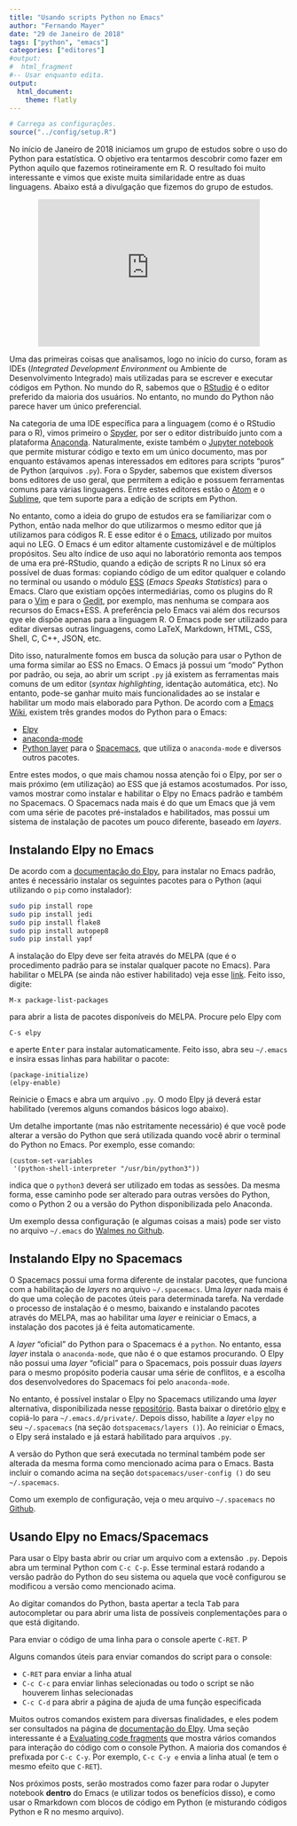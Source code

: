 ```yaml
---
title: "Usando scripts Python no Emacs"
author: "Fernando Mayer"
date: "29 de Janeiro de 2018"
tags: ["python", "emacs"]
categories: ["editores"]
#output:
#  html_fragment
#-- Usar enquanto edita.
output:
  html_document:
    theme: flatly
---
```


```r
# Carrega as configurações.
source("../config/setup.R")
```

No início de Janeiro de 2018 iniciamos um grupo de estudos sobre o uso
do Python para estatística. O objetivo era tentarmos descobrir como
fazer em Python aquilo que fazemos rotineiramente em R. O resultado foi
muito interessante e vimos que existe muita similaridade entre as duas
linguagens. Abaixo está a divulgação que fizemos do grupo de estudos.

<p align="center">
<iframe src="https://www.facebook.com/plugins/post.php?href=https%3A%2F%2Fwww.facebook.com%2Fleg.ufpr%2Fposts%2F935006519988723&width=400&show_text=false&height=266&appId" width="400" height="266" style="border:none;overflow:hidden" scrolling="no" frameborder="0" allowTransparency="true"></iframe>
</p>

Uma das primeiras coisas que analisamos, logo no início do curso, foram
as IDEs (*Integrated Development Environment* ou Ambiente de
Desenvolvimento Integrado) mais utilizadas para se escrever e executar
códigos em Python. No mundo do R, sabemos que o
[RStudio](https://www.rstudio.com) é o editor preferido da maioria dos
usuários. No entanto, no mundo do Python não parece haver um único
preferencial.

Na categoria de uma IDE específica para a linguagem (como é o RStudio
para o R), vimos primeiro o
[Spyder](https://pythonhosted.org/spyder/index.html), por ser o editor
distribuído junto com a plataforma [Anaconda](https://anaconda.org).
Naturalmente, existe também o [Jupyter notebook](http://jupyter.org) que
permite misturar código e texto em um único documento, mas por enquanto
estávamos apenas interessados em editores para scripts "puros" de Python
(arquivos `.py`). Fora o Spyder, sabemos que existem diversos bons
editores de uso geral, que permitem a edição e possuem ferramentas
comuns para várias linguagens. Entre estes editores estão o
[Atom](https://atom.io) e o [Sublime](https://www.sublimetext.com), que
tem suporte para a edição de scripts em Python.

No entanto, como a ideia do grupo de estudos era se familiarizar com o
Python, então nada melhor do que utilizarmos o mesmo editor que já
utilizamos para códigos R. E esse editor é o
[Emacs](https://www.gnu.org/software/emacs), utilizado por muitos aqui
no LEG. O Emacs é um editor altamente customizável e de múltiplos
propósitos. Seu alto índice de uso aqui no laboratório remonta aos
tempos de uma era pré-RStudio, quando a edição de scripts R no Linux só
era possível de duas formas: copiando código de um editor qualquer e
colando no terminal ou usando o módulo [ESS](http://ess.r-project.org)
(*Emacs Speaks Statistics*) para o Emacs. Claro que existiam opções
intermediárias, como os plugins do R para o [Vim](http://www.vim.org) e
para o [Gedit](https://wiki.gnome.org/Apps/Gedit), por exemplo, mas
nenhuma se compara aos recursos do Emacs+ESS. A preferência pelo Emacs
vai além dos recursos qye ele dispõe apenas para a linguagem R. O Emacs
pode ser utilizado para editar diversas outras linguagens, como LaTeX,
Markdown, HTML, CSS, Shell, C, C++, JSON, etc.

Dito isso, naturalmente fomos em busca da solução para usar o Python de
uma forma similar ao ESS no Emacs. O Emacs já possui um "modo" Python
por padrão, ou seja, ao abrir um script `.py` já existem as ferramentas
mais comuns de um editor (*syntax highlighting*, identação automática,
etc). No entanto, pode-se ganhar muito mais funcionalidades ao se
instalar e habilitar um modo mais elaborado para Python. De acordo com a
[Emacs Wiki](https://www.emacswiki.org/emacs/PythonProgrammingInEmacs),
existem três grandes modos do Python para o Emacs:

- [Elpy](https://github.com/jorgenschaefer/elpy)
- [anaconda-mode](https://github.com/proofit404/anaconda-mode)
- [Python
  layer](https://github.com/syl20bnr/spacemacs/tree/master/layers/%2Blang/python)
  para o [Spacemacs](http://spacemacs.org), que utiliza o
  `anaconda-mode` e diversos outros pacotes.

Entre estes modos, o que mais chamou nossa atenção foi o Elpy, por ser o
mais próximo (em utilização) ao ESS que já estamos acostumados. Por
isso, vamos mostrar como instalar e habilitar o Elpy no Emacs padrão e
também no Spacemacs. O Spacemacs nada mais é do que um Emacs que já vem
com uma série de pacotes pré-instalados e habilitados, mas possui um
sistema de instalação de pacotes um pouco diferente, baseado em
*layers*.

## Instalando Elpy no Emacs

De acordo com a [documentação do
Elpy](https://github.com/jorgenschaefer/elpy), para instalar no Emacs
padrão, antes é necessário instalar os seguintes pacotes para o Python
(aqui utilizando o `pip` como instalador):

```sh
sudo pip install rope
sudo pip install jedi
sudo pip install flake8
sudo pip install autopep8
sudo pip install yapf
```

A instalação do Elpy deve ser feita através do MELPA (que é o
procedimento padrão para se instalar qualquer pacote no Emacs). Para
habilitar o MELPA (se ainda não estiver habilitado) veja esse
[link](https://www.emacswiki.org/emacs/MELPA). Feito isso, digite:

```
M-x package-list-packages
```

para abrir a lista de pacotes disponíveis do MELPA. Procure pelo Elpy
com

```
C-s elpy
```

e aperte <kbd>Enter</kbd> para instalar automaticamente. Feito isso,
abra seu `~/.emacs` e insira essas linhas para habilitar o pacote:

```
(package-initialize)
(elpy-enable)
```

Reinicie o Emacs e abra um arquivo `.py`. O modo Elpy já deverá estar
habilitado (veremos alguns comandos básicos logo abaixo).

Um detalhe importante (mas não estritamente necessário) é que você pode
alterar a versão do Python que será utilizada quando você abrir o
terminal do Python no Emacs. Por exemplo, esse comando:

```
(custom-set-variables
 '(python-shell-interpreter "/usr/bin/python3"))
```

indica que o `python3` deverá ser utilizado em todas as sessões. Da
mesma forma, esse caminho pode ser alterado para outras versões do
Python, como o Python 2 ou a versão do Python disponibilizada pelo
Anaconda.

Um exemplo dessa configuração (e algumas coisas a mais) pode ser visto
no arquivo `~/.emacs` do [Walmes no
Github](https://github.com/walmes/emacs/blob/master/dotemacs.el).

## Instalando Elpy no Spacemacs

O Spacemacs possui uma forma diferente de instalar pacotes, que funciona
com a habilitação de *layers* no arquivo `~/.spacemacs`. Uma *layer*
nada mais é do que uma coleção de pacotes úteis para determinada tarefa.
Na verdade o processo de instalação é o mesmo, baixando e instalando
pacotes através do MELPA, mas ao habilitar uma *layer* e reiniciar o
Emacs, a instalação dos pacotes já é feita automaticamente.

A *layer* "oficial" do Python para o Spacemacs é a `python`. No entanto,
essa *layer* instala o `anaconda-mode`, que não é o que estamos
procurando. O Elpy não possui uma *layer* "oficial" para o Spacemacs,
pois possuir duas *layers* para o mesmo propósito poderia causar uma
série de conflitos, e a escolha dos desenvolvedores do Spacemacs foi
pelo `anaconda-mode`.

No entanto, é possível instalar o Elpy no Spacemacs utilizando uma
*layer* alternativa, disponibilizada nesse
[repositório](https://github.com/rgemulla/spacemacs-layers). Basta
baixar o diretório
[elpy](https://github.com/rgemulla/spacemacs-layers/tree/master/+lang/elpy)
e copiá-lo para `~/.emacs.d/private/`. Depois disso, habilite a *layer*
`elpy` no seu `~/.spacemacs` (na seção `dotspacemacs/layers ()`). Ao
reiniciar o Emacs, o Elpy será instalado e já estará habilitado para
arquivos `.py`.

A versão do Python que será executada no terminal também pode ser
alterada da mesma forma como mencionado acima para o Emacs. Basta
incluir o comando acima na seção `dotspacemacs/user-config ()` do seu
`~/.spacemacs`.

Como um exemplo de configuração, veja o meu arquivo `~/.spacemacs` no
[Github](https://github.com/fernandomayer/spacemacs/blob/master/spacemacs.el).

## Usando Elpy no Emacs/Spacemacs

Para usar o Elpy basta abrir ou criar um arquivo com a extensão `.py`.
Depois abra um terminal Python com `C-c C-p`. Esse terminal estará
rodando a versão padrão do Python do seu sistema ou aquela que você
configurou se modificou a versão como mencionado acima.

Ao digitar comandos do Python, basta apertar a tecla <kbd>Tab</kbd> para
autocompletar ou para abrir uma lista de possíveis conplementações para
o que está digitando.

Para enviar o código de uma linha para o console aperte `C-RET`. P

Alguns comandos úteis para enviar comandos do script para o console:

- `C-RET` para enviar a linha atual
- `C-c C-c` para enviar linhas selecionadas ou todo o script se não
  houverem linhas selecionadas
- `C-c C-d` para abrir a página de ajuda de uma função especificada

Muitos outros comandos existem para diversas finalidades, e eles podem
ser consultados na página de [documentação do
Elpy](https://elpy.readthedocs.io/en/latest/ide.html). Uma seção
interessante é a [Evaluating code
fragments](https://elpy.readthedocs.io/en/latest/ide.html#evaluating-code-fragments)
que mostra vários comandos para interação do código com o console
Python. A maioria dos comandos é prefixada por `C-c C-y`. Por exemplo,
`C-c C-y e` envia a linha atual (e tem o mesmo efeito que `C-RET`).

Nos próximos posts, serão mostrados como fazer para rodar o Jupyter
notebook **dentro** do Emacs (e utilizar todos os benefícios disso), e
como usar o Rmarkdown com blocos de código em Python (e misturando
códigos Python e R no mesmo arquivo).

